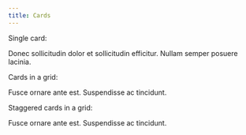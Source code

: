 ```yaml
---
title: Cards
---
```



Single card:

<Card title="In consectetur diam">
  Donec sollicitudin dolor et sollicitudin efficitur. Nullam semper posuere
  lacinia.
</Card>

Cards in a grid:

<CardGrid>
  <Card title="Lorem" icon="star">
    Fusce ornare ante est.
  </Card>
  <Card title="Ipsum" icon="moon">
    Suspendisse ac tincidunt.
  </Card>
</CardGrid>

Staggered cards in a grid:

<CardGrid stagger>
  <Card title="Lorem" icon="star">
    Fusce ornare ante est.
  </Card>
  <Card title="Ipsum" icon="moon">
    Suspendisse ac tincidunt.
  </Card>
</CardGrid>
